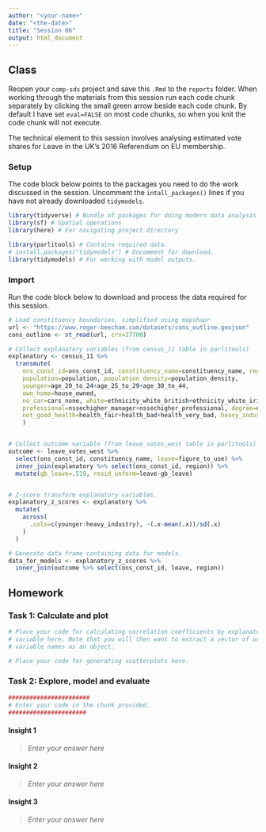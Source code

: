```yaml
---
author: "<your-name>"
date: "<the-date>"
title: "Session 06"
output: html_document
---
```


## Class

Reopen your `comp-sds` project and save this `.Rmd` to the `reports` folder. When working through the materials from this session run each code chunk separately by clicking the small green arrow beside each code chunk. By default I have set `eval=FALSE` on most code chunks, so when you knit the code chunk will not execute.

The technical element to this session involves analysing estimated vote shares for Leave in the UK's 2016 Referendum on EU membership.

### Setup

The code block below points to the packages you need to do the work discussed in the session. Uncomment the `intall_packages()` lines if you have not already downloaded `tidymodels`.

```r
library(tidyverse) # Bundle of packages for doing modern data analysis.
library(sf) # Spatial operations
library(here) # For navigating project directory

library(parlitools) # Contains required data.
# install.packages("tidymodels") # Uncomment for download.
library(tidymodels) # For working with model outputs.
```

### Import

Run the code block below to download and process the data required for this session.

```r
# Load constituency boundaries, simplified using mapshapr
url <- "https://www.roger-beecham.com/datasets/cons_outline.geojson"
cons_outline <- st_read(url, crs=27700)

# Collect explanatory variables (from census_11 table in parlitools)
explanatory <- census_11 %>%
  transmute(
    ons_const_id=ons_const_id, constituency_name=constituency_name, region=region,
    population=population, population_density=population_density,
    younger=age_20_to_24+age_25_to_29+age_30_to_44,
    own_home=house_owned,
    no_car=cars_none, white=ethnicity_white_british+ethnicity_white_irish,eu_born=born_other_eu, christian,
    professional=nssechigher_manager+nssechigher_professional, degree=qual_level_4,
    not_good_health=health_fair+health_bad+health_very_bad, heavy_industry=industry_manufacturing+industry_transport
    )


# Collect outcome variable (from leave_votes_west table in parlitools)
outcome <- leave_votes_west %>%
  select(ons_const_id, constituency_name, leave=figure_to_use) %>%
  inner_join(explanatory %>% select(ons_const_id, region)) %>%
  mutate(gb_leave=.519, resid_unform=leave-gb_leave)


# Z-score transform explanatory variables.
explanatory_z_scores <- explanatory %>%
  mutate(
    across(
      .cols=c(younger:heavy_industry), ~(.x-mean(.x))/sd(.x)
    )
  )

# Generate data frame containing data for models.
data_for_models <- explanatory_z_scores %>%
  inner_join(outcome %>% select(ons_const_id, leave, region))
```

## Homework


### Task 1: Calculate and plot

```r
# Place your code for calculating correlation coefficients by explanatory
# variable here. Note that you will then want to extract a vector of ordered
# variable names as an object.

```


```r
# Place your code for generating scatterplots here.
```

### Task 2: Explore, model and evaluate


```r
#######################
# Enter your code in the chunk provided.
######################
```


#### Insight 1

> *Enter your answer here*

#### Insight 2

> *Enter your answer here*

#### Insight 3

> *Enter your answer here*
